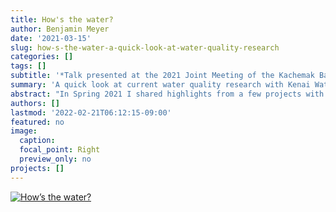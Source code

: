 ```yaml
---
title: How's the water? 
author: Benjamin Meyer
date: '2021-03-15'
slug: how-s-the-water-a-quick-look-at-water-quality-research
categories: []
tags: []
subtitle: '*Talk presented at the 2021 Joint Meeting of the Kachemak Bay Science Conference and Kenai Peninsula Fish Habitat Partnership.*'
summary: 'A quick look at current water quality research with Kenai Watershed Forum'
abstract: "In Spring 2021 I shared highlights from a few projects with my work at Kenai Watershed Forum. Thanks to everyone who helped put on this great event!"
authors: []
lastmod: '2022-02-21T06:12:15-09:00'
featured: no
image:
  caption: 
  focal_point: Right
  preview_only: no
projects: []
---
```


[![How's the water?](http://img.youtube.com/vi/V_LTu_liTNc/0.jpg)](https://youtu.be/V_LTu_liTNc)



